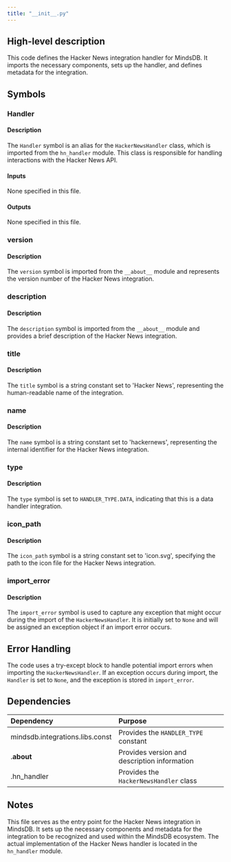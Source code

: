 ```yaml
---
title: "__init__.py"
---
```


## High-level description
This code defines the Hacker News integration handler for MindsDB. It imports the necessary components, sets up the handler, and defines metadata for the integration.

## Symbols

### Handler
#### Description
The `Handler` symbol is an alias for the `HackerNewsHandler` class, which is imported from the `hn_handler` module. This class is responsible for handling interactions with the Hacker News API.

#### Inputs
None specified in this file.

#### Outputs
None specified in this file.

### version
#### Description
The `version` symbol is imported from the `__about__` module and represents the version number of the Hacker News integration.

### description
#### Description
The `description` symbol is imported from the `__about__` module and provides a brief description of the Hacker News integration.

### title
#### Description
The `title` symbol is a string constant set to 'Hacker News', representing the human-readable name of the integration.

### name
#### Description
The `name` symbol is a string constant set to 'hackernews', representing the internal identifier for the Hacker News integration.

### type
#### Description
The `type` symbol is set to `HANDLER_TYPE.DATA`, indicating that this is a data handler integration.

### icon_path
#### Description
The `icon_path` symbol is a string constant set to 'icon.svg', specifying the path to the icon file for the Hacker News integration.

### import_error
#### Description
The `import_error` symbol is used to capture any exception that might occur during the import of the `HackerNewsHandler`. It is initially set to `None` and will be assigned an exception object if an import error occurs.

## Error Handling
The code uses a try-except block to handle potential import errors when importing the `HackerNewsHandler`. If an exception occurs during import, the `Handler` is set to `None`, and the exception is stored in `import_error`.

## Dependencies
| Dependency | Purpose |
|:-----------|:--------|
| mindsdb.integrations.libs.const | Provides the `HANDLER_TYPE` constant |
| .__about__ | Provides version and description information |
| .hn_handler | Provides the `HackerNewsHandler` class |

## Notes
This file serves as the entry point for the Hacker News integration in MindsDB. It sets up the necessary components and metadata for the integration to be recognized and used within the MindsDB ecosystem. The actual implementation of the Hacker News handler is located in the `hn_handler` module.